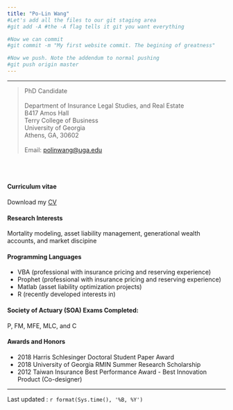 ```yaml
---
title: "Po-Lin Wang"
#Let's add all the files to our git staging area
#git add -A #the -A flag tells it git you want everything

#Now we can commit
#git commit -m "My first website commit. The begining of greatness"

#Now we push. Note the addendum to normal pushing
#git push origin master
---
```

****************
>
| PhD Candidate
|
| Department of Insurance Legal Studies, and Real Estate
| B417 Amos Hall 
| Terry College of Business
| University of Georgia
| Athens, GA, 30602
|
| Email: [polinwang@uga.edu](mailto:polinwang@uga.edu)

\
\


#### Curriculum vitae

Download my [CV](https://drive.google.com/file/d/1YbXezDE1gGo8kL_dIz6GE9ALaCwGrxOB/view?usp=sharing)

#### Research Interests

Mortality modeling, asset liability management, generational wealth accounts, and market discipine

#### Programming Languages

- VBA (professional with insurance pricing and reserving experience)
- Prophet (professional with insurance pricing and reserving experience)
- Matlab (asset liability optimization projects)
- R (recently developed interests in)

#### Society of Actuary (SOA) Exams Completed:

P, FM, MFE, MLC, and C

#### Awards and Honors

- 2018 Harris Schlesinger Doctoral Student Paper Award
- 2018 University of Georgia RMIN Summer Research Scholarship
- 2012 Taiwan Insurance Best Performance Award - Best Innovation Product (Co-designer)

************

Last updated : `r format(Sys.time(), '%B, %Y')`